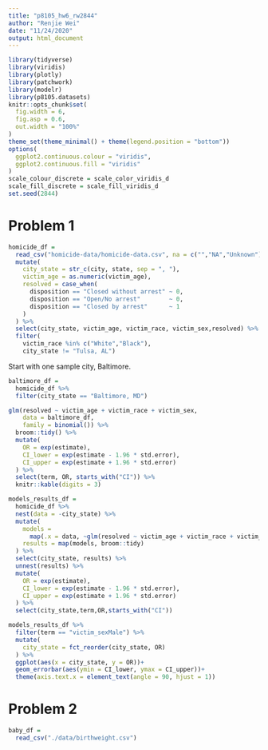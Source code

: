 ```yaml
---
title: "p8105_hw6_rw2844"
author: "Renjie Wei"
date: "11/24/2020"
output: html_document
---
```


```r
library(tidyverse)
library(viridis)
library(plotly)
library(patchwork)
library(modelr)
library(p8105.datasets)
knitr::opts_chunk$set(
  fig.width = 6,
  fig.asp = 0.6,
  out.width = "100%"
)
theme_set(theme_minimal() + theme(legend.position = "bottom"))
options(
  ggplot2.continuous.colour = "viridis",
  ggplot2.continuous.fill = "viridis"
)
scale_colour_discrete = scale_color_viridis_d
scale_fill_discrete = scale_fill_viridis_d
set.seed(2844)
```

# Problem 1





```r
homicide_df = 
  read_csv("homicide-data/homicide-data.csv", na = c("","NA","Unknown")) %>% 
  mutate(
    city_state = str_c(city, state, sep = ", "),
    victim_age = as.numeric(victim_age),
    resolved = case_when(
      disposition == "Closed without arrest" ~ 0,
      disposition == "Open/No arrest"        ~ 0,
      disposition == "Closed by arrest"      ~ 1
    )
  ) %>% 
  select(city_state, victim_age, victim_race, victim_sex,resolved) %>% 
  filter(
    victim_race %in% c("White","Black"),
    city_state != "Tulsa, AL")
```


Start with one sample city, Baltimore.
```r
baltimore_df = 
  homicide_df %>% 
  filter(city_state == "Baltimore, MD")

glm(resolved ~ victim_age + victim_race + victim_sex,
    data = baltimore_df,
    family = binomial()) %>% 
  broom::tidy() %>% 
  mutate(
    OR = exp(estimate),
    CI_lower = exp(estimate - 1.96 * std.error),
    CI_upper = exp(estimate + 1.96 * std.error)
  ) %>% 
  select(term, OR, starts_with("CI")) %>% 
  knitr::kable(digits = 3)
```

```r
models_results_df = 
  homicide_df %>% 
  nest(data = -city_state) %>% 
  mutate(
    models = 
      map(.x = data, ~glm(resolved ~ victim_age + victim_race + victim_sex, data = .x,family = binomial())),
    results = map(models, broom::tidy)
  ) %>% 
  select(city_state, results) %>% 
  unnest(results) %>% 
  mutate(
    OR = exp(estimate),
    CI_lower = exp(estimate - 1.96 * std.error),
    CI_upper = exp(estimate + 1.96 * std.error)
  ) %>% 
  select(city_state,term,OR,starts_with("CI"))
```
```r
models_results_df %>% 
  filter(term == "victim_sexMale") %>% 
  mutate(
    city_state = fct_reorder(city_state, OR)
  ) %>% 
  ggplot(aes(x = city_state, y = OR))+
  geom_errorbar(aes(ymin = CI_lower, ymax = CI_upper))+
  theme(axis.text.x = element_text(angle = 90, hjust = 1))
```


# Problem 2

```r
baby_df = 
  read_csv("./data/birthweight.csv")
```

